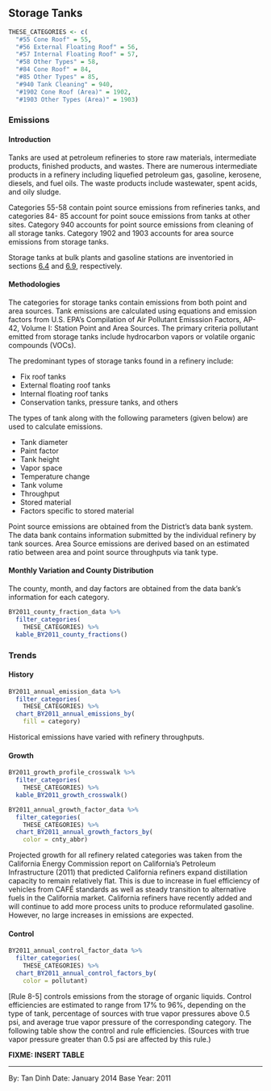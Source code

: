 ## Storage Tanks {#petprod-petref-storage}

```r
THESE_CATEGORIES <- c(
  "#55 Cone Roof" = 55,
  "#56 External Floating Roof" = 56,
  "#57 Internal Floating Roof" = 57,
  "#58 Other Types" = 58,
  "#84 Cone Roof" = 84,
  "#85 Other Types" = 85,
  "#940 Tank Cleaning" = 940,
  "#1902 Cone Roof (Area)" = 1902,
  "#1903 Other Types (Area)" = 1903)
```

### Emissions

#### Introduction {-}

Tanks are used at petroleum refineries to store raw materials, intermediate products, finished products, and wastes. There are numerous intermediate products in a refinery including liquefied petroleum gas, gasoline, kerosene, diesels, and fuel oils. The waste products include wastewater, spent acids, and oily sludge.

Categories 55-58 contain point source emissions from refineries tanks, and categories 84- 85 account for point souce emissions from tanks at other sites. Category 940 accounts for point source emissions from cleaning of all storage tanks. Category 1902 and 1903 accounts for area source emissions from storage tanks.

Storage tanks at bulk plants and gasoline stations are inventoried in sections [6.4](#petprod-terminal-tank) and [6.9](#petprod-GDF-storage), respectively.

#### Methodologies {-}

The categories for storage tanks contain emissions from both point and area sources. Tank emissions are calculated using equations and emission factors from U.S. EPA’s Compilation of Air Pollutant Emisssion Factors, AP-42, Volume I: Station Point and Area Sources. The primary criteria pollutant emitted from storage tanks include hydrocarbon vapors or volatile organic compounds (VOCs).

The predominant types of storage tanks found in a refinery include: 

- Fix roof tanks
- External floating roof tanks
- Internal floating roof tanks
- Conservation tanks, pressure tanks, and others

The types of tank along with the following parameters (given below) are used to calculate emissions.

- Tank diameter
- Paint factor
- Tank height
- Vapor space
- Temperature change
- Tank volume
- Throughput
- Stored material
- Factors specific to stored material

Point source emissions are obtained from the District’s data bank system. The data bank contains information submitted by the individual refinery by tank sources. Area Source emissions are derived based on an estimated ratio between area and point source throughputs via tank type.

#### Monthly Variation and County Distribution {-}

The county, month, and day factors are obtained from the data bank's information for each category.

```r
BY2011_county_fraction_data %>%
  filter_categories(
    THESE_CATEGORIES) %>%
  kable_BY2011_county_fractions()
```

### Trends

#### History {-}

```r
BY2011_annual_emission_data %>%
  filter_categories(
    THESE_CATEGORIES) %>%
  chart_BY2011_annual_emissions_by(
    fill = category) 
```

Historical emissions have varied with refinery throughputs.

#### Growth {-}

```r
BY2011_growth_profile_crosswalk %>%
  filter_categories(
    THESE_CATEGORIES) %>%
  kable_BY2011_growth_crosswalk()
```

```r
BY2011_annual_growth_factor_data %>%
  filter_categories(
    THESE_CATEGORIES) %>%
  chart_BY2011_annual_growth_factors_by(
    color = cnty_abbr)
```

Projected growth for all refinery related categories was taken from the California Energy Commission report on California’s Petroleum Infrastructure (2011) that predicted California refiners expand distillation capacity to remain relatively flat. This is due to increase in fuel efficiency of vehicles from CAFÉ standards as well as steady transition to alternative fuels in the California market. California refiners have recently added and will continue to add more process units to produce reformulated gasoline. However, no large increases in emissions are expected.

#### Control {-}

```r
BY2011_annual_control_factor_data %>%
  filter_categories(
    THESE_CATEGORIES) %>%
  chart_BY2011_annual_control_factors_by(
    color = pollutant)
```

[Rule 8-5] controls emissions from the storage of organic liquids. Control efficiencies are estimated to range from 17% to 96%, depending on the type of tank, percentage of sources with true vapor pressures above 0.5 psi, and average true vapor pressure of the corresponding category. The following table show the control and rule efficiencies. (Sources with true vapor pressure greater than 0.5 psi are affected by this rule.)

<div class="FIXME">
**FIXME: INSERT TABLE**
</div>

***

By: Tan Dinh
Date: January 2014 
Base Year: 2011
